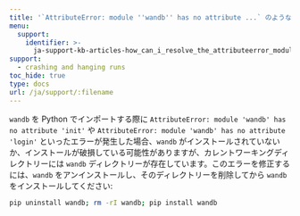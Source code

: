 ---
title: '`AttributeError: module ''wandb'' has no attribute ...` のようなエラーをどのように修正できますか？'
menu:
  support:
    identifier: >-
      ja-support-kb-articles-how_can_i_resolve_the_attributeerror_module_wandb_has_no_attribute
support:
  - crashing and hanging runs
toc_hide: true
type: docs
url: /ja/support/:filename
---
`wandb` を Python でインポートする際に `AttributeError: module 'wandb' has no attribute 'init'` や `AttributeError: module 'wandb' has no attribute 'login'` といったエラーが発生した場合、`wandb` がインストールされていないか、インストールが破損している可能性がありますが、カレントワーキングディレクトリーには `wandb` ディレクトリーが存在しています。このエラーを修正するには、`wandb` をアンインストールし、そのディレクトリーを削除してから `wandb` をインストールしてください:

```bash
pip uninstall wandb; rm -rI wandb; pip install wandb
```